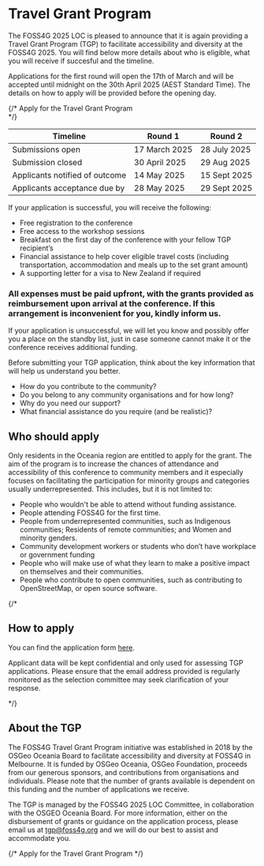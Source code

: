 <Title>FOSS4G 2025 - Travel Grant Program</Title>

<HeaderImage url="/imgs/group photo.jpeg" positionY="40%" height="300" />

# Travel Grant Program

The FOSS4G 2025 LOC is pleased to announce that it is again providing a Travel Grant Program (TGP) to facilitate accessibility and diversity at the FOSS4G 2025. You will find below more details about who is eligible, what you will receive if succesful and the timeline.

Applications for the first round will open the 17th of March and will be accepted until midnight on the 30th April 2025 (AEST Standard Time). The details on how to apply will be provided before the opening day.

{/*
<StyledButton target="https://forms.gle/U2VaANxgkqVe48mP9">
  Apply for the Travel Grant Program
</StyledButton>  
*/}

| Timeline                       | Round 1       | Round 2      |
| ------------------------------ | ------------- | ------------ |
| Submissions open               | 17 March 2025 | 28 July 2025 |
| Submission closed              | 30 April 2025 | 29 Aug 2025  |
| Applicants notified of outcome | 14 May 2025   | 15 Sept 2025 |
| Applicants acceptance due by   | 28 May 2025   | 29 Sept 2025 |

If your application is successful, you will receive the following:
- Free registration to the conference
- Free access to the workshop sessions
- Breakfast on the first day of the conference with your fellow TGP recipient’s
- Financial assistance to help cover eligible travel costs (including transportation, accommodation and meals up to the set grant amount)
- A supporting letter for a visa to New Zealand if required

### All expenses must be paid upfront, with the grants provided as reimbursement upon arrival at the conference. If this arrangement is inconvenient for you, kindly inform us.
     
If your application is unsuccessful, we will let you know and possibly offer you a place on the standby list, just in case someone cannot make it or the conference receives additional funding. 

Before submitting your TGP application, think about the key information that will help us understand you better.
- How do you contribute to the community?
- Do you belong to any community organisations and for how long?
- Why do you need our support?
- What financial assistance do you require (and be realistic)?

## Who should apply

Only residents in the Oceania region are entitled to apply for the grant.
The aim of the program is to increase the chances of attendance and accessibility of this conference to community members and it especially focuses on facilitating the participation for minority groups and categories usually underrepresented. This includes, but it is not limited to:

- People who wouldn't be able to attend without funding assistance.
- People attending FOSS4G for the first time.
- People from underrepresented communities, such as Indigenous communities; Residents of remote communities; and Women and minority genders.
- Community development workers or students who don’t have workplace or government funding
- People who will make use of what they learn to make a positive impact on themselves and their communities.
- People who contribute to open communities, such as contributing to OpenStreetMap, or open source software.

<DividerImage
  url="/imgs/tg-breakfast.jpeg"
  alt="Travel Grant Program Breakfast"
  positionY="20%"
  height="300"
/>

{/*
## How to apply

You can find the application form [here](https://forms.gle/U2VaANxgkqVe48mP9).

Applicant data will be kept confidential and only used for assessing TGP applications. Please ensure that the email address provided is regularly monitored as the selection committee may seek clarification of your response.

*/}

## About the TGP

The FOSS4G Travel Grant Program initiative was established in 2018 by the OSGeo Oceania Board to facilitate accessibility and diversity at FOSS4G in Melbourne. It is funded by OSGeo Oceania, OSGeo Foundation, proceeds from our generous sponsors, and contributions from organisations and individuals. Please note that the number of grants available is dependent on this funding and the number of applications we receive.

The TGP is managed by the FOSS4G 2025 LOC Committee, in collaboration with the OSGEO Oceania Board. For more information, either on the disbursement of grants or guidance on the application process, please email us at tgp@foss4g.org and we will do our best to assist and accommodate you.

{/*
<StyledButton target="https://forms.gle/U2VaANxgkqVe48mP9">
  Apply for the Travel Grant Program
</StyledButton>
*/}

<FooterImage url="/imgs/2025/auckland.jpg" positionY="35%" height="300" />
